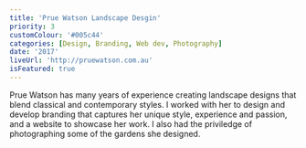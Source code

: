 ```yaml
---
title: 'Prue Watson Landscape Desgin'
priority: 3
customColour: '#005c44'
categories: [Design, Branding, Web dev, Photography]
date: '2017'
liveUrl: 'http://pruewatson.com.au'
isFeatured: true
---
```


Prue Watson has many years of experience creating landscape designs that blend classical and contemporary styles. I worked with her to design and develop branding that captures her unique style, experience and passion, and a website to showcase her work. I also had the priviledge of photographing some of the gardens she designed.
